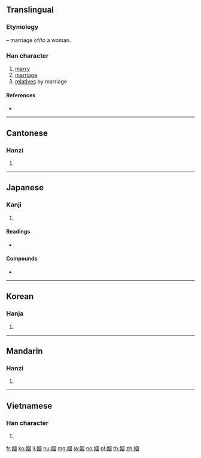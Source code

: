 {{also|婣}}
==Translingual==

===Etymology===
{{Han compound|女|t1=woman|因|ls=psc|c1=s|c2=p}} – marriage of/to a woman.

===Han character===
{{Han char|rn=38|rad=女|as=06|sn=9|four=46400|canj=WKS|ids=⿱女因}}

# [[marry]]
# [[marriage]]
# [[relative]]s by marriage

====References====
* {{Han ref|kx=0261.160|dkj=06250|dj=0527.190|hdz=21044.080|uh=59FB|ud=23035|bh=ABC3|bd=43971}}

----

==Cantonese==

===Hanzi===
{{yue-hanzi|jyut=jan1|y=yan1}}

# {{defn|lang=yue|sort=女06}}

----

==Japanese==

===Kanji===
{{ja-kanji|grade=c|rs=女06}}

# {{defn|lang=ja|sort=女06}}

====Readings====
* {{ja-readings|on=[[いん]] (in)|kun=[[とつぐ]] (totsugu)}}

====Compounds====
* {{term|婚姻||marriage, matrimony|tr=[[こんいん]], kon'in|sc=Jpan|lang=ja}}

----

==Korean==

===Hanja===
{{ko-hanja|hangeul=인|rv=in|mr=in}}

# {{defn|lang=ko|sort=女06}}

----

==Mandarin==

===Hanzi===
{{cmn-hanzi|pin=[[yīn]] ([[yin1]]), [[ráo]] ([[rao2]])|wg=yin<sup>1</sup>, jao<sup>2</sup>}}

# {{姻: marriage; exp: 婚姻}}

----

==Vietnamese==

===Han character===
{{vi-hantu|nhân|rs=女06}}

# {{defn|lang=vi|sort=女06}}

[[fr:姻]]
[[ko:姻]]
[[li:姻]]
[[hu:姻]]
[[mg:姻]]
[[ja:姻]]
[[no:姻]]
[[pl:姻]]
[[th:姻]]
[[zh:姻]]